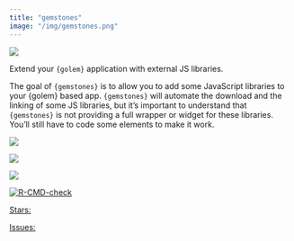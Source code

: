 ```yaml
---
title: "gemstones"
image: "/img/gemstones.png"
---
```


::: {.grid}

::: {.g-col-6}

![](/img/gemstones.png)

:::

::: {.g-col-6}

Extend your `{golem}` application with external JS libraries.

The goal of `{gemstones}` is to allow you to add some JavaScript libraries to your {golem} based app. `{gemstones}` will automate the download and the linking of some JS libraries, but it’s important to understand that `{gemstones}` is not providing a full wrapper or widget for these libraries. You’ll still have to code some elements to make it work.

<div align = "center">

<img src = "https://lifecycle.r-lib.org/articles/figures/lifecycle-experimental.svg">

<a  target = "_blank" href="https://CRAN.R-project.org/package=gemstones">
<img src = "https://www.r-pkg.org/badges/version/gemstones">
</a>

<a  target = "_blank" href="https://cranlogs.r-pkg.org/downloads/total/last-month/gemstones">
  <img src = "https://cranlogs.r-pkg.org/badges/gemstones">
</a>

<a  target = "_blank" href="https://github.com/thinkr-open/gemstones/actions">
 <img src="https://github.com/thinkr-open/gemstones/workflows/R-CMD-check/badge.svg" alt="R-CMD-check"/>
</a>

<a class="github-button"  target = "_blank" href="https://github.com/thinkr-open/gemstones" data-icon="octicon-star" data-show-count="true" aria-label="Star this on GitHub">Stars:</a>

<a class="github-button"  target = "_blank" href="https://github.com/thinkr-open/gemstones/issues" data-icon="octicon-issue-opened"  data-show-count="true" aria-label="Issue buttons/github-buttons on GitHub">Issues: </a>
</div>

:::

:::


<script async defer src="https://buttons.github.io/buttons.js"></script>

